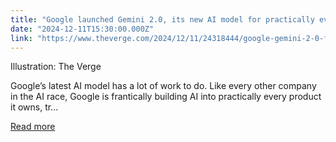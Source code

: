 ```yaml
---
title: "Google launched Gemini 2.0, its new AI model for practically everything"
date: "2024-12-11T15:30:00.000Z"
link: "https://www.theverge.com/2024/12/11/24318444/google-gemini-2-0-flash-ai-model"
---
```


Illustration: The Verge
    

  
Google’s latest AI model has a lot of work to do. Like every other company in the AI race, Google is frantically building AI into practically every product it owns, tr...

[Read more](https://www.theverge.com/2024/12/11/24318444/google-gemini-2-0-flash-ai-model)

